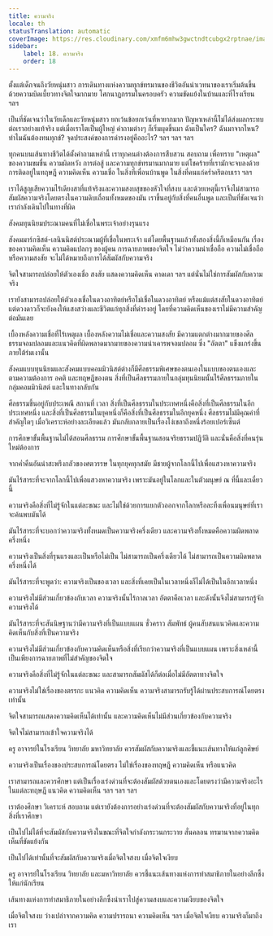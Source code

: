 ```yaml
---
title: ความจริง
locale: th
statusTranslation: automatic
coverImage: https://res.cloudinary.com/xmfm6mhw3gwctndtcubgx2rptnae/image/upload/v1740337243/small_cover_educacion_fundamental_a051170f1c.webp
sidebar:
    label: 18. ความจริง
    order: 18
---
```

ตั้งแต่เด็กจนถึงวัยหนุ่มสาว การเดินทางแห่งความทุกข์ทรมานของชีวิตอันน่าเวทนาของเราเริ่มต้นขึ้นด้วยความบิดเบี้ยวทางจิตใจมากมาย โศกนาฏกรรมในครอบครัว ความขัดแย้งในบ้านและที่โรงเรียน ฯลฯ

เป็นที่ชัดเจนว่าในวัยเด็กและวัยหนุ่มสาว ยกเว้นข้อยกเว้นที่หายากมาก ปัญหาเหล่านี้ไม่ได้ส่งผลกระทบต่อเราอย่างแท้จริง แต่เมื่อเราโตเป็นผู้ใหญ่ คำถามต่างๆ ก็เริ่มผุดขึ้นมา ฉันเป็นใคร? ฉันมาจากไหน? ทำไมฉันต้องทนทุกข์? จุดประสงค์ของการดำรงอยู่คืออะไร? ฯลฯ ฯลฯ ฯลฯ

ทุกคนบนเส้นทางชีวิตได้ตั้งคำถามเหล่านี้ เราทุกคนต่างต้องการสืบสวน สอบถาม เพื่อทราบ "เหตุผล" ของความขมขื่น ความผิดหวัง การต่อสู้ และความทุกข์ทรมานมากมาย แต่โชคร้ายที่เรามักจะจบลงด้วยการติดอยู่ในทฤษฎี ความคิดเห็น ความเชื่อ ในสิ่งที่เพื่อนบ้านพูด ในสิ่งที่คนแก่คร่ำครึตอบเรา ฯลฯ

เราได้สูญเสียความไร้เดียงสาที่แท้จริงและความสงบสุขของหัวใจที่สงบ และด้วยเหตุนี้เราจึงไม่สามารถสัมผัสความจริงโดยตรงในความดิบเถื่อนทั้งหมดของมัน เราขึ้นอยู่กับสิ่งที่คนอื่นพูด และเป็นที่ชัดเจนว่าเรากำลังเดินไปในทางที่ผิด

สังคมทุนนิยมประณามคนที่ไม่เชื่อในพระเจ้าอย่างรุนแรง

สังคมมาร์กซิสต์-เลนินนิสต์ประณามผู้ที่เชื่อในพระเจ้า แต่โดยพื้นฐานแล้วทั้งสองสิ่งนี้ก็เหมือนกัน เรื่องของความคิดเห็น ความคิดแปลกๆ ของผู้คน การฉายภาพของจิตใจ ไม่ว่าความน่าเชื่อถือ ความไม่เชื่อถือ หรือความสงสัย จะไม่ได้หมายถึงการได้สัมผัสกับความจริง

จิตใจสามารถปล่อยให้ตัวเองเชื่อ สงสัย แสดงความคิดเห็น คาดเดา ฯลฯ แต่นั่นไม่ใช่การสัมผัสกับความจริง

เรายังสามารถปล่อยให้ตัวเองเชื่อในดวงอาทิตย์หรือไม่เชื่อในดวงอาทิตย์ หรือแม้แต่สงสัยในดวงอาทิตย์ แต่ดวงดาวก็จะยังคงให้แสงสว่างและชีวิตแก่ทุกสิ่งที่ดำรงอยู่ โดยที่ความคิดเห็นของเราไม่มีความสำคัญต่อมันเลย

เบื้องหลังความเชื่อที่ไร้เหตุผล เบื้องหลังความไม่เชื่อและความสงสัย มีความแตกต่างมากมายของศีลธรรมจอมปลอมและแนวคิดที่ผิดพลาดมากมายของความน่าเคารพจอมปลอม ซึ่ง "อัตตา" แข็งแกร่งขึ้นภายใต้ร่มเงานั้น

สังคมแบบทุนนิยมและสังคมแบบคอมมิวนิสต์ต่างก็มีศีลธรรมพิเศษของตนเองในแบบของตนเองและตามความต้องการ อคติ และทฤษฎีของตน สิ่งที่เป็นศีลธรรมภายในกลุ่มทุนนิยมนั้นไร้ศีลธรรมภายในกลุ่มคอมมิวนิสต์ และในทางกลับกัน

ศีลธรรมขึ้นอยู่กับประเพณี สถานที่ เวลา สิ่งที่เป็นศีลธรรมในประเทศหนึ่งคือสิ่งที่เป็นศีลธรรมในอีกประเทศหนึ่ง และสิ่งที่เป็นศีลธรรมในยุคหนึ่งก็คือสิ่งที่เป็นศีลธรรมในอีกยุคหนึ่ง ศีลธรรมไม่มีคุณค่าที่สำคัญใดๆ เมื่อวิเคราะห์อย่างละเอียดแล้ว มันกลับกลายเป็นเรื่องโง่เขลาถึงหนึ่งร้อยเปอร์เซ็นต์

การศึกษาขั้นพื้นฐานไม่ได้สอนศีลธรรม การศึกษาขั้นพื้นฐานสอนจริยธรรมปฏิวัติ และนั่นคือสิ่งที่คนรุ่นใหม่ต้องการ

จากค่ำคืนอันน่าสะพรึงกลัวของศตวรรษ ในทุกยุคทุกสมัย มีชายผู้จากโลกนี้ไปเพื่อแสวงหาความจริง

มันไร้สาระที่จะจากโลกนี้ไปเพื่อแสวงหาความจริง เพราะมันอยู่ในโลกและในตัวมนุษย์ ณ ที่นี้และเดี๋ยวนี้

ความจริงคือสิ่งที่ไม่รู้จักในแต่ละขณะ และไม่ใช่ด้วยการแยกตัวออกจากโลกหรือละทิ้งเพื่อนมนุษย์ที่เราจะค้นพบมันได้

มันไร้สาระที่จะบอกว่าความจริงทั้งหมดเป็นความจริงครึ่งเดียว และความจริงทั้งหมดคือความผิดพลาดครึ่งหนึ่ง

ความจริงเป็นสิ่งที่รุนแรงและเป็นหรือไม่เป็น ไม่สามารถเป็นครึ่งเดียวได้ ไม่สามารถเป็นความผิดพลาดครึ่งหนึ่งได้

มันไร้สาระที่จะพูดว่า: ความจริงเป็นของเวลา และสิ่งที่เคยเป็นในเวลาหนึ่งก็ไม่ได้เป็นในอีกเวลาหนึ่ง

ความจริงไม่มีส่วนเกี่ยวข้องกับเวลา ความจริงนั้นไร้กาลเวลา อัตตาคือเวลา และดังนั้นจึงไม่สามารถรู้จักความจริงได้

มันไร้สาระที่จะสันนิษฐานว่ามีความจริงที่เป็นแบบแผน ชั่วคราว สัมพัทธ์ ผู้คนสับสนแนวคิดและความคิดเห็นกับสิ่งที่เป็นความจริง

ความจริงไม่มีส่วนเกี่ยวข้องกับความคิดเห็นหรือสิ่งที่เรียกว่าความจริงที่เป็นแบบแผน เพราะสิ่งเหล่านี้เป็นเพียงการฉายภาพที่ไม่สำคัญของจิตใจ

ความจริงคือสิ่งที่ไม่รู้จักในแต่ละขณะ และสามารถสัมผัสได้ก็ต่อเมื่อไม่มีอัตตาทางจิตใจ

ความจริงไม่ใช่เรื่องของตรรกะ แนวคิด ความคิดเห็น ความจริงสามารถรับรู้ได้ผ่านประสบการณ์โดยตรงเท่านั้น

จิตใจสามารถแสดงความคิดเห็นได้เท่านั้น และความคิดเห็นไม่มีส่วนเกี่ยวข้องกับความจริง

จิตใจไม่สามารถเข้าใจความจริงได้

ครู อาจารย์ในโรงเรียน วิทยาลัย มหาวิทยาลัย ควรสัมผัสกับความจริงและชี้แนะเส้นทางให้แก่ลูกศิษย์

ความจริงเป็นเรื่องของประสบการณ์โดยตรง ไม่ใช่เรื่องของทฤษฎี ความคิดเห็น หรือแนวคิด

เราสามารถและควรศึกษา แต่เป็นเรื่องเร่งด่วนที่จะต้องสัมผัสด้วยตนเองและโดยตรงว่ามีความจริงอะไรในแต่ละทฤษฎี แนวคิด ความคิดเห็น ฯลฯ ฯลฯ ฯลฯ

เราต้องศึกษา วิเคราะห์ สอบถาม แต่เรายังต้องการอย่างเร่งด่วนที่จะต้องสัมผัสกับความจริงที่อยู่ในทุกสิ่งที่เราศึกษา

เป็นไปไม่ได้ที่จะสัมผัสกับความจริงในขณะที่จิตใจกำลังกระวนกระวาย สั่นคลอน ทรมานจากความคิดเห็นที่ขัดแย้งกัน

เป็นไปได้เท่านั้นที่จะสัมผัสกับความจริงเมื่อจิตใจสงบ เมื่อจิตใจเงียบ

ครู อาจารย์ในโรงเรียน วิทยาลัย และมหาวิทยาลัย ควรชี้แนะเส้นทางแห่งการทำสมาธิภายในอย่างลึกซึ้งให้แก่นักเรียน

เส้นทางแห่งการทำสมาธิภายในอย่างลึกซึ้งนำเราไปสู่ความสงบและความเงียบของจิตใจ

เมื่อจิตใจสงบ ว่างเปล่าจากความคิด ความปรารถนา ความคิดเห็น ฯลฯ เมื่อจิตใจเงียบ ความจริงก็มาถึงเรา

